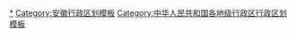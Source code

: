 {{Navbox
|listclass = hlist
|name = 合肥市行政区划
|title = [[合肥市]]行政区划
|above = 省级行政区：[[安徽省]]　　政府驻地：[[蜀山区]]
|image = [[File:Administrative Division Hefei.png|150px]]
|state = {{{state<includeonly>|collapsed</includeonly>}}}

|group1style = background: #ececec; text-align: center;
|group1 = [[县级行政区]]
|liststyle = background: #ececec; text-align: center;
|list1 = 9[[县级行政区]]（4[[市辖区]]、1[[县级市]]、4[[县]]）；128[[乡级行政区]]（47[[街道办事处]]、65[[行政建制镇|镇]]、15[[乡 (中华人民共和国)|乡]]、1[[民族乡]]）、11乡镇级社区

|group2 = [[市辖区]]
|groupstyle = text-align: center;
|list2 = {{Navbox|child

|group1 = [[瑶海区]]
|list1 =  {{Navbox|child
|group1 = 11街道
|list1 =
* [[明光路街道]]
* [[胜利路街道 (合肥市)|胜利路街道]]
* [[三里街街道]]
* [[铜陵路街道]]
* [[七里站街道]]
* [[红光街道 (合肥市)|红光街道]]
* [[和平路街道 (合肥市)|和平路街道]]
* [[城东街道 (合肥市)|城东街道]]
* [[长淮街道]]
* [[方庙街道]]
* [[嘉山路街道]]
|group2 = 1镇
|list2 =
* [[大兴镇 (合肥市)|大兴镇]]
|group3 = [[合肥新站高新技术产业开发区|新站高新区]]
|group3style = background: #ececec
|list3 = {{Navbox|child
|group1 = 3街道
|groupstyle = background: #ececec
|list1 =
* [[七里塘街道]]
* [[三十头街道]]
* [[磨店街道]]
}}
}}

|group2 = [[庐阳区]]
|list2 =  {{Navbox|child
|group1 = 8街道
|list1 =
* [[逍遥津街道]]
* [[亳州路街道]]
* [[双岗街道]]
* [[杏花村街道 (合肥市)|杏花村街道]]
* [[海棠街道]]
* [[杏林街道 (合肥市)|杏林街道]]
* [[三孝口街道]]
* [[四里河街道]]
|group2 = 1镇
|list2 =
* [[大杨镇 (合肥市)|大杨镇]]
|group3 = 1乡
|list3 =
* [[三十岗乡]]
|group4 = 庐阳工业园
|group4style = background: #ececec
|list4 = {{Navbox|child
|group1 = 1街道
|group1style = background: #ececec
|list1 =
* [[林店街道]]
}}
}}

|group3 = [[蜀山区]]
|list3 =  {{Navbox|child
|group1 = 8街道
|list1 =
* [[三里庵街道]]
* [[南七街道]]
* [[稻香村街道]]
* [[琥珀街道]]
* [[西园街道 (合肥市)|西园街道]]
* [[五里墩街道 (合肥市)|五里墩街道]]
* [[荷叶地街道]]
* [[笔架山街道 (合肥市)|笔架山街道]]
|group2 = 2镇
|list2 =
* [[井岗镇]]
* [[南岗镇]]
|group3 = [[合肥经济技术开发区|合肥开发区]]
|group3style = background: #ececec
|list3 = {{Navbox|child
|group1 = 1街道
|groupstyle = background: #ececec
|list1 =
* [[高刘街道]]
|group2 = 1镇
|list2 =
* [[小庙镇]]
|group3 = 5乡镇级社区
|list3 =
* [[临湖社区]]
* [[锦绣社区]]
* [[芙蓉社区]]
* [[莲花社区]]
* [[海恒社区]]
}}
|group4 = [[合肥高新技术产业开发区|合肥高新区]]
|group4style = background: #ececec
|list4 = {{Navbox|child
|group1 = 4乡镇级社区
|groupstyle = background: #ececec
|list1 =
* [[天乐社区]]
* [[蜀麓社区]]
* [[兴园社区]]
* [[长宁社区]]
}}
}}

|group4 = [[包河区]]
|list4 =  {{Navbox|child
|group1 = 5街道
|list1 =
* [[包公街道]]
* [[芜湖路街道]]
* [[常青街道 (合肥市)|常青街道]]
* [[望湖街道]]
* [[同安街道 (合肥市)|同安街道]]
|group2 = 2镇
|list2 =
* [[大圩镇 (合肥市)|大圩镇]]
* [[淝河镇 (合肥市)|淝河镇]]
|group3 = 包河开发区
|group3style = background: #ececec
|list3 = {{Navbox|child
|group1 = 1街道
|groupstyle = background: #ececec
|list1 =
* [[骆岗街道]]
}}
|group4 = 滨湖新区
|group4style = background: #ececec
|list4 = {{Navbox|child
|group1 = 3街道
|groupstyle = background: #ececec
|list1 =
* [[义城街道]]
* [[烟墩街道]]
* [[万年埠街道]]
|group2 = 2乡镇级社区
|list2 =
* [[方兴社区]]
* [[滨湖世纪社区]]
}}
}}
}}

|group3 = [[县级市]]
|list3 = {{Navbox|child

|group1 = [[巢湖市]]
|list1 =  {{Navbox|child
|group1 = 5街道
|list1 =
* [[卧牛山街道]]
* [[亚父街道]]
* [[天河街道 (巢湖市)|天河街道]]
* [[凤凰山街道 (巢湖市)|凤凰山街道]]
* [[中庙街道]]
|group2 = 11镇
|list2 =
* [[柘皋镇]]
* [[烔炀镇]]
* [[槐林镇]]
* [[夏阁镇]]
* [[苏湾镇]]
* [[黄麓镇]]
* [[银屏镇]]
* [[散兵镇]]
* [[坝镇镇]]
* [[中垾镇]]
* [[栏杆集镇]]
|group3 = 1乡
|list3 =
* [[庙岗乡]]
|group4 = 巢湖开发区
|group4style = background: #ececec
|list4 = {{Navbox|child
|group1 = 1街道
|groupstyle = background: #ececec
|list1 =
* [[半汤街道]]
}}
}}
}}

|group4 = [[县]]
|list4 = {{Navbox|child

|group1 = [[长丰县]]
|list1 =  {{Navbox|child
|group1 = 12镇
|list1 =
* [[水湖镇]]
* [[庄墓镇]]
* [[杨庙镇 (长丰县)|杨庙镇]]
* [[吴山镇 (长丰县)|吴山镇]]
* [[岗集镇]]
* [[双墩镇]]
* [[下塘镇]]
* [[朱巷镇]]
* [[陶楼镇]]
* [[杜集镇 (长丰县)|杜集镇]]
* [[义井镇 (长丰县)|义井镇]]
* [[左店镇]]
|group2 = 2乡
|list2 =
* [[罗塘乡 (长丰县)|罗塘乡]]
* [[造甲乡]]

}}

|group2 = [[肥东县]]
|list2 =  {{Navbox|child
|group1 = 12镇
|list1 =
* [[店埠镇 (肥东县)|店埠镇]]
* [[撮镇镇]]
* [[梁园镇]]
* [[桥头集镇]]
* [[长临河镇]]
* [[八斗镇]]
* [[白龙镇 (肥东县)|白龙镇]]
* [[古城镇 (肥东县)|古城镇]]
* [[石塘镇 (肥东县)|石塘镇]]
* [[元疃镇]]
* [[包公镇]]
* [[陈集镇 (肥东县)|陈集镇]]
|group2 = 5乡
|list2 =
* [[响导乡]]
* [[杨店乡 (肥东县)|杨店乡]]
* [[众兴乡]]
* [[张集乡 (肥东县)|张集乡]]
* [[马湖乡 (肥东县)|马湖乡]]
|group3 = 1民族乡
|list3 =
* [[牌坊回族满族乡]]
}}

|group3 = [[肥西县]]
|list3 =  {{Navbox|child
|group1 = 8镇
|list1 =
* [[上派镇]]
* [[三河镇 (肥西县)|三河镇]]
* [[桃花镇 (肥西县)|桃花镇]]
* [[花岗镇]]
* [[官亭镇 (肥西县)|官亭镇]]
* [[山南镇]]
* [[丰乐镇 (肥西县)|丰乐镇]]
* [[紫蓬镇]]
|group2 = 4乡
|list2 =
* [[高店乡 (肥西县)|高店乡]]
* [[铭传乡]]
* [[柿树岗乡]]
* [[严店乡]]
}}

|group4 = [[庐江县]]
|list4 =  {{Navbox|child
|group1 = 17镇
|list1 =
* [[庐城镇]]
* [[冶父山镇]]
* [[万山镇 (庐江县)|万山镇]]
* [[汤池镇 (庐江县)|汤池镇]]
* [[郭河镇 (庐江县)|郭河镇]]
* [[金牛镇 (庐江县)|金牛镇]]
* [[石头镇 (庐江县)|石头镇]]
* [[白山镇 (庐江县)|白山镇]]
* [[盛桥镇]]
* [[白湖镇]]
* [[龙桥镇 (庐江县)|龙桥镇]]
* [[矾山镇 (庐江县)|矾山镇]]
* [[罗河镇 (庐江县)|罗河镇]]
* [[泥河镇 (庐江县)|泥河镇]]
* [[乐桥镇]]
* [[柯坦镇]]
* [[同大镇]]
}}
}}
}}
<noinclude>
[[Category:合肥行政区划|*]]
[[Category:安徽行政区划模板]]
[[Category:中华人民共和国各地级行政区行政区划模板]]
</noinclude>
